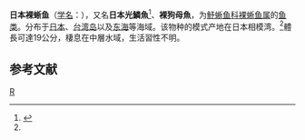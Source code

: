 {{Speciesbox 
| taxon = Lestrolepis japonica 
| status = NE
| status_system = IUCN3.1
| image = Lejap u5.jpg
| authority =  Tannaka, 1908)<ref name='id5608'>{{cite web| url =http://www.bioinfo.cn/db05/BjdwSpecies.php?action=view&id=5608| title =日本裸蜥鱼| work =《中国动物物种编目数据库》| publisher =中国科学院微生物研究所| author =中国科学院动物研究所| accessdate =2009-04-11| deadurl =yes| archiveurl =https://web.archive.org/web/20160305065122/http://www.bioinfo.cn/db05/BjdwSpecies.php?action=view&id=5608| archivedate =2016-03-05}}</ref>
}}

'''日本裸蜥鱼'''（[[学名|学名]]：{{lang|la|''Lestrolepis japonica''}}），又名'''日本光鱗魚'''<ref name="TaiBNET">{{TaiBNET| zh=日本光鱗魚 | id=380837 | binomial=Lestrolepis japonica | authority=Tanaka, 1908 | var= | accessdate=2013-01-24}}</ref>、'''裸狗母魚'''，为[[魣蜥鱼科|魣蜥鱼科]][[裸蜥鱼属|裸蜥鱼属]]的[[鱼类|鱼类]]。分布于[[日本|日本]]、[[台湾岛|台湾岛]]以及[[东海|东海]]等海域。该物种的模式产地在日本相模湾。<ref name='id5608'/>體長可達19公分，棲息在中層水域，生活習性不明。

== 参考文献 ==
{{reflist}}

{{Taxonbar|from=Q1809021}}

[[Category:光鱗魚屬|R]]